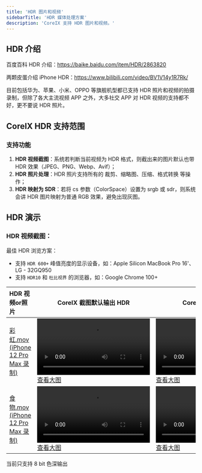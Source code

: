 ```yaml
---
title: 'HDR 图片和视频'
sidebarTitle: 'HDR 媒体处理方案'
description: 'CoreIX 支持 HDR 图片和视频。'
---
```


## HDR 介绍

百度百科 HDR 介绍：https://baike.baidu.com/item/HDR/2863820

两颗皮蛋介绍 iPhone HDR：https://www.bilibili.com/video/BV1V14y1R7Rk/

<Tip>目前包括华为、苹果、小米、OPPO 等旗舰机型都已支持 HDR 照片和视频的拍摄录制，但除了各大主流视频 APP 之外，大多社交 APP 对 HDR 视频的支持都不好，更不要说 HDR 照片。</Tip>

## CoreIX HDR 支持范围

### 支持功能

1. **HDR 视频截图**：系统若判断当前视频为 HDR 格式，则截出来的图片默认也带 HDR 效果（JPEG、PNG、Webp、Avif）；
2. **HDR 照片处理**：HDR 照片支持所有的 裁剪、缩略图、压缩、格式转换 等操作；
3. **HDR 映射为 SDR**：若将 cs 参数（ColorSpace）设置为 srgb 或 sdr，则系统会讲 HDR 图片映射为普通 RGB 效果，避免出现灰图。

## HDR 演示

### HDR 视频截图：

<Check>

最佳 HDR 浏览方案：

- 支持 `HDR 600+` 峰值亮度的显示设备，如：Apple Silicon MacBook Pro 16'、LG - 32GQ950
- 支持 `HDR10` 和 `杜比视界` 的浏览器，如：Google Chrome 100+

</Check>

| HDR 视频or照片 | CoreIX 截图默认输出 HDR | CoreIX 截图强转 SDR | 阿里云 OSS 丢失色彩和方向|
| :--- | --- | --- | --- |
| [彩虹.mov (iPhone 12 Pro Max 录制)](https://fanfan.s3.bitiful.net/rainbow.mov)| ![rainbow.mov.hdr.jpg](https://fanfan.s3.bitiful.net/rainbow.mov?frame=5000&w=1000)<br />[查看大图](https://fanfan.s3.bitiful.net/rainbow.mov?frame=5000&w=2000)| ![rainbow.mov.sdr.jpg](https://fanfan.s3.bitiful.net/rainbow.mov?frame=5000&w=1000&cs=srgb)<br />[查看大图](https://fanfan.s3.bitiful.net/rainbow.mov?frame=5000&w=2000&cs=srgb) | ![rainbow.mov.oss.jpg](https://oss.ladydaily.com/rainbow.mov?x-oss-process=video/snapshot,t_4950,f_jpg,scaletype_crop,w_1000)<br />[查看大图](https://oss.ladydaily.com/rainbow.mov?x-oss-process=video/snapshot,t_4950,f_jpg,scaletype_crop,w_2000)|
| [食物.mov (iPhone 12 Pro Max 录制)](https://fanfan.s3.bitiful.net/hdr-img/IMG_2128.MOV)| ![IMG_2128.MOV.hdr.jpg](https://fanfan.s3.bitiful.net/hdr-img/IMG_2128.MOV?frame=5000&w=1000)<br />[查看大图](https://fanfan.s3.bitiful.net/hdr-img/IMG_2128.MOV?frame=5000&w=2000)| ![IMG_2128.MOV.sdr.jpg](https://fanfan.s3.bitiful.net/hdr-img/IMG_2128.MOV?frame=5000&w=1000&cs=srgb)<br />[查看大图](https://fanfan.s3.bitiful.net/hdr-img/IMG_2128.MOV?frame=5000&w=2000&cs=srgb) | ![IMG_2128.MOV.oss.jpg](https://oss.ladydaily.com/IMG_2128.MOV?x-oss-process=video/snapshot,t_4950,f_jpg,scaletype_crop,w_1000)<br />[查看大图](https://oss.ladydaily.com/IMG_2128.MOV?x-oss-process=video/snapshot,t_4950,f_jpg,scaletype_crop,w_2000)|

<Info>当前只支持 8 bit 色深输出</Info>
